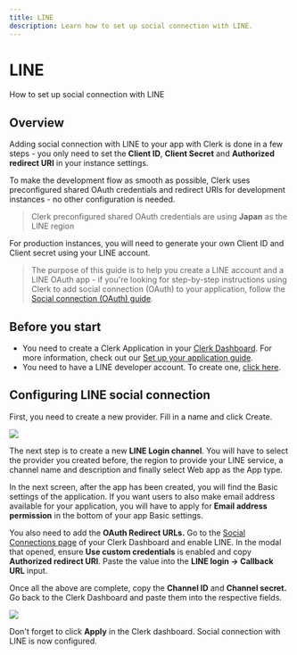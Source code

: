 ---
title: LINE
description: Learn how to set up social connection with LINE.
---

# LINE

How to set up social connection with LINE

## Overview

Adding social connection with LINE to your app with Clerk is done in a few steps - you only need to set the **Client ID**, **Client Secret** and **Authorized redirect URI** in your instance settings.

To make the development flow as smooth as possible, Clerk uses preconfigured shared OAuth credentials and redirect URIs for development instances - no other configuration is needed.

> Clerk preconfigured shared OAuth credentials are using **Japan** as the LINE region

For production instances, you will need to generate your own Client ID and Client secret using your LINE account.

> The purpose of this guide is to help you create a LINE account and a LINE OAuth app - if you're looking for step-by-step instructions using Clerk to add social connection (OAuth) to your application, follow the [Social connection (OAuth) guide](https://clerk.com/docs/authentication/social-connections-oauth).

## Before you start

- You need to create a Clerk Application in your [Clerk Dashboard](https://dashboard.clerk.dev/). For more information, check out our [Set up your application guide](/docs/quickstarts/setup-clerk).
- You need to have a LINE developer account. To create one, [click here](https://developers.line.biz/en/).

## Configuring LINE social connection

First, you need to create a new provider. Fill in a name and click Create.

![](/docs/images/authentication-providers/line/3ad738aa92914c9e778ee4cd861ed0cf5cf34d03-1909x779.png)

The next step is to create a new **LINE Login channel**. You will have to select the provider you created before, the region to provide your LINE service, a channel name and description and finally select Web app as the App type.

In the next screen, after the app has been created, you will find the Basic settings of the application. If you want users to also make email address available for your application, you will have to apply for **Email address permission** in the bottom of your app Basic settings.

You also need to add the **OAuth Redirect URLs.** Go to the [Social Connections page](https://dashboard.clerk.dev/last-active?path=authentication/social) of your Clerk Dashboard and enable LINE. In the modal that opened, ensure **Use custom credentials** is enabled and copy **Authorized redirect URI**. Paste the value into the **LINE login -> Callback URL** input.

Once all the above are complete, copy the **Channel ID** and **Channel secret.** Go back to the Clerk Dashboard and paste them into the respective fields.

![](/docs/images/authentication-providers/line/fcec2741d1d9210fd18ab94415e50253ef7eb77f-1908x782.png)

Don't forget to click **Apply** in the Clerk dashboard. Social connection with LINE is now configured.
